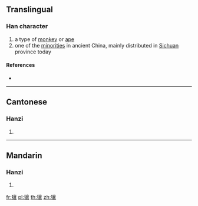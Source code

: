 {{character info/new}}
==Translingual==

===Han character===
{{Han char|rn=94|rad=犬|as=17|sn=20|four=40232|canj=KHYRV}}
# a type of [[monkey]] or [[ape]]
# one of the [[minorities]] in ancient China, mainly distributed in [[Sichuan]] province today

====References====
* {{Han ref|kx=0721.120|dkj=20789|dj=1133.100|hdz=21378.090|uh=737D|ud=29565|bh=F46D|bd=62573}}

----

==Cantonese==

===Hanzi===
{{yue-hanzi|jyut=|y=yeung4}}

# {{defn|lang=yue|sort=犬17}}

----

==Mandarin==

===Hanzi===
{{cmn-hanzi|pin=[[ráng]] ([[rang2]])|wg=jang<sup>2</sup>}}
# {{defn|lang=cmn|sort=犬17}}

[[fr:獽]]
[[pl:獽]]
[[th:獽]]
[[zh:獽]]